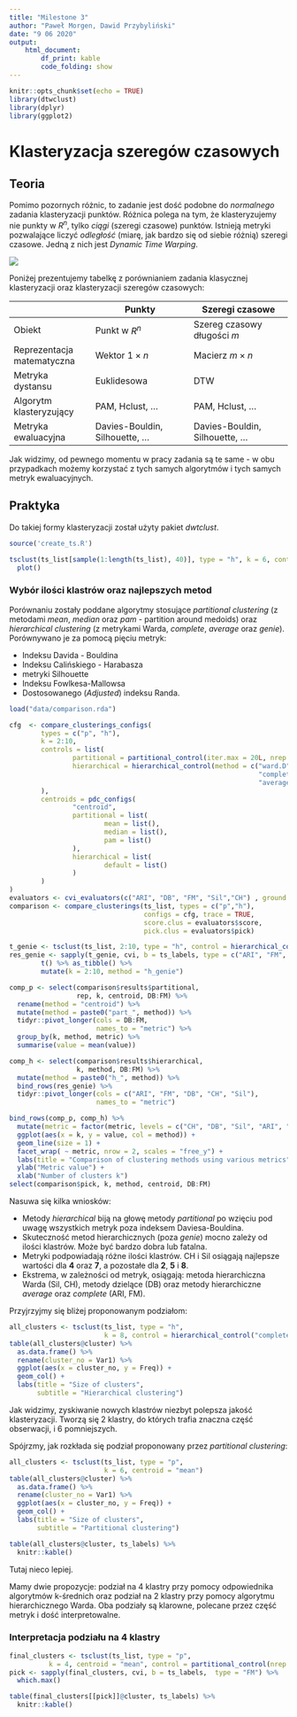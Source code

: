 ```yaml
---
title: "Milestone 3"
author: "Paweł Morgen, Dawid Przybyliński"
date: "9 06 2020"
output: 
    html_document:
        df_print: kable
        code_folding: show
---
```


```r
knitr::opts_chunk$set(echo = TRUE)
library(dtwclust)
library(dplyr)
library(ggplot2)
```

# Klasteryzacja szeregów czasowych

## Teoria

Pomimo pozornych różnic, to zadanie jest dość podobne do *normalnego* zadania klasteryzacji punktów. Różnica polega na tym, że klasteryzujemy nie punkty w $R^n$, tylko *ciągi* (szeregi czasowe) punktów. Istnieją metryki pozwalające liczyć *odległość* (miarę, jak bardzo się od siebie różnią) szeregi czasowe. Jedną z nich jest *Dynamic Time Warping*.

![](DTW.jpg)

Poniżej prezentujemy tabelkę z porównianiem zadania klasycznej klasteryzacji oraz klasteryzacji szeregów czasowych:

|                          |Punkty                         |Szeregi czasowe                |
|--------------------------|-------------------------------|-------------------------------|
|Obiekt                    |Punkt w $R^n$                  |Szereg czasowy długości $m$    |
|Reprezentacja matematyczna|Wektor $1 \times n$            |Macierz $m \times n$           |
|Metryka dystansu          |Euklidesowa                    |DTW                            |
|Algorytm klasteryzujący   |PAM, Hclust, ...               |PAM, Hclust, ...               |
|Metryka ewaluacyjna       |Davies-Bouldin, Silhouette, ...|Davies-Bouldin, Silhouette, ...|

Jak widzimy, od pewnego momentu w pracy zadania są te same - w obu przypadkach możemy korzystać z tych samych algorytmów i tych samych metryk ewaluacyjnych.

## Praktyka 

Do takiej formy klasteryzacji został użyty pakiet *dwtclust*.  

```r
source('create_ts.R')
```
```r
tsclust(ts_list[sample(1:length(ts_list), 40)], type = "h", k = 6, control = hierarchical_control("ward.D")) %>%
  plot()
```

### Wybór ilości klastrów oraz najlepszych metod

Porównaniu zostały poddane algorytmy stosujące *partitional clustering* (z metodami *mean*, *median* oraz *pam* - partition around medoids) oraz *hierarchical clustering* (z metrykami Warda, *complete*, *average* oraz *genie*). Porównywano je za pomocą pięciu metryk:

 * Indeksu Davida - Bouldina
 * Indeksu Calińskiego - Harabasza
 * metryki Silhouette
 * Indeksu Fowlkesa-Mallowsa
 * Dostosowanego (*Adjusted*) indeksu Randa.
 
```r
load("data/comparison.rda")
```
```r
cfg  <- compare_clusterings_configs(
        types = c("p", "h"),
        k = 2:10,
        controls = list(
                partitional = partitional_control(iter.max = 20L, nrep = 5),
                hierarchical = hierarchical_control(method = c("ward.D",
                                                               "complete",
                                                               "average"))
        ),
        centroids = pdc_configs(
                "centroid",
                partitional = list(
                        mean = list(),
                        median = list(),
                        pam = list()
                ),
                hierarchical = list(
                        default = list()
                )
        )
)
evaluators <- cvi_evaluators(c("ARI", "DB", "FM", "Sil","CH") , ground.truth = ts_labels)
comparison <- compare_clusterings(ts_list, types = c("p","h"),
                                  configs = cfg, trace = TRUE,
                                  score.clus = evaluators$score,
                                  pick.clus = evaluators$pick)
```
```r
t_genie <- tsclust(ts_list, 2:10, type = "h", control = hierarchical_control(method = genie::hclust2))
res_genie <- sapply(t_genie, cvi, b = ts_labels, type = c("ARI", "FM", "DB", "CH", "Sil")) %>%
        t() %>% as_tibble() %>%
        mutate(k = 2:10, method = "h_genie")
```
```r
comp_p <- select(comparison$results$partitional,
                 rep, k, centroid, DB:FM) %>%
  rename(method = "centroid") %>%
  mutate(method = paste0("part_", method)) %>%
  tidyr::pivot_longer(cols = DB:FM,
                      names_to = "metric") %>%
  group_by(k, method, metric) %>%
  summarise(value = mean(value))

comp_h <- select(comparison$results$hierarchical,
                 k, method, DB:FM) %>%
  mutate(method = paste0("h_", method)) %>%
  bind_rows(res_genie) %>%
  tidyr::pivot_longer(cols = c("ARI", "FM", "DB", "CH", "Sil"),
                      names_to = "metric")

bind_rows(comp_p, comp_h) %>%
  mutate(metric = factor(metric, levels = c("CH", "DB", "Sil", "ARI", "FM"))) %>%
  ggplot(aes(x = k, y = value, col = method)) +
  geom_line(size = 1) +
  facet_wrap( ~ metric, nrow = 2, scales = "free_y") +
  labs(title = "Comparison of clustering methods using various metrics") +
  ylab("Metric value") +
  xlab("Number of clusters k")
select(comparison$pick, k, method, centroid, DB:FM)
```

Nasuwa się kilka wniosków:

 * Metody *hierarchical* biją na głowę metody *partitional* po wzięciu pod uwagę wszystkich metryk poza indeksem Daviesa-Bouldina.
 * Skuteczność metod hierarchicznych (poza *genie*) mocno zależy od ilości klastrów. Może być bardzo dobra lub fatalna.
 * Metryki podpowiadają różne ilości klastrów. CH i Sil osiągają najlepsze wartości dla **4** oraz **7**, a pozostałe dla **2**, **5** i **8**.
 * Ekstrema, w zależności od metryk, osiągają: metoda hierarchiczna Warda (Sil, CH), metody dzielące (DB) oraz metody hierarchiczne *average* oraz *complete* (ARI, FM). 
 
 Przyjrzyjmy się bliżej proponowanym podziałom:
 
```r
all_clusters <- tsclust(ts_list, type = "h", 
                        k = 8, control = hierarchical_control("complete"))
table(all_clusters@cluster) %>%
  as.data.frame() %>%
  rename(cluster_no = Var1) %>%
  ggplot(aes(x = cluster_no, y = Freq)) +
  geom_col() +
  labs(title = "Size of clusters",
       subtitle = "Hierarchical clustering")
```

Jak widzimy, zyskiwanie nowych klastrów niezbyt polepsza jakość klasteryzacji. Tworzą się 2 klastry, do których trafia znaczna część obserwacji, i 6 pomniejszych.

Spójrzmy, jak rozkłada się podział proponowany przez *partitional clustering*:

```r
all_clusters <- tsclust(ts_list, type = "p", 
                        k = 6, centroid = "mean")
table(all_clusters@cluster) %>%
  as.data.frame() %>%
  rename(cluster_no = Var1) %>%
  ggplot(aes(x = cluster_no, y = Freq)) +
  geom_col() +
  labs(title = "Size of clusters",
       subtitle = "Partitional clustering")

table(all_clusters@cluster, ts_labels) %>%
  knitr::kable()
```

Tutaj nieco lepiej.

Mamy dwie propozycje: podział na 4 klastry przy pomocy odpowiednika algorytmów k-średnich oraz podział na 2 klastry przy pomocy algorytmu hierarchicznego Warda. Oba podziały są klarowne, polecane przez część metryk i dość interpretowalne.

### Interpretacja podziału na 4 klastry

```r
final_clusters <- tsclust(ts_list, type = "p", 
          k = 4, centroid = "mean", control = partitional_control(nrep = 5))
pick <- sapply(final_clusters, cvi, b = ts_labels,  type = "FM") %>%
  which.max()

table(final_clusters[[pick]]@cluster, ts_labels) %>%
  knitr::kable()
```